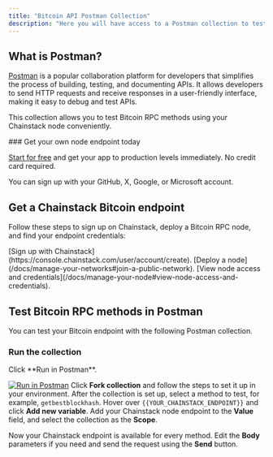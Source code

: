 ---
title: "Bitcoin API Postman Collection"
description: "Here you will have access to a Postman collection to test the Bitcoin API methods using your Bitcoin endpoint deployed with Chainstack."
---

## What is Postman?

[Postman](https://www.postman.com/) is a popular collaboration platform for developers that simplifies the process of building, testing, and documenting APIs. It allows developers to send HTTP requests and receive responses in a user-friendly interface, making it easy to debug and test APIs.

This collection allows you to test Bitcoin RPC methods using your Chainstack node conveniently.

<Check>
  ### Get your own node endpoint today

  [Start for free](https://console.chainstack.com/) and get your app to production levels immediately. No credit card required.

  You can sign up with your GitHub, X, Google, or Microsoft account.
</Check>

## Get a Chainstack Bitcoin endpoint

Follow these steps to sign up on Chainstack, deploy a Bitcoin RPC node, and find your endpoint credentials:

<Steps>
<Step>
[Sign up with Chainstack](https://console.chainstack.com/user/account/create).
</Step>
<Step>
[Deploy a node](/docs/manage-your-networks#join-a-public-network).
</Step>
<Step>
[View node access and credentials](/docs/manage-your-node#view-node-access-and-credentials).
</Step>
</Steps>

## Test Bitcoin RPC methods in Postman

You can test your Bitcoin endpoint with the following Postman collection.

### Run the collection

<Steps>
<Step>
Click **Run in Postman**.

   [![Run in Postman](/images/reference/button.svg)](https://app.getpostman.com/run-collection/26848262-51843be6-aec9-4b04-b0df-46eeb979de1c?action=collection%2Ffork\&collection-url=entityId%3D26848262-51843be6-aec9-4b04-b0df-46eeb979de1c%26entityType%3Dcollection%26workspaceId%3Df1ba12a1-51de-4de6-8a9e-97b26ce685e0)
</Step>
<Step>
Click **Fork collection** and follow the steps to set it up in your environment.
</Step>
<Step>
After the collection is set up, select a method to test, for example, `getbestblockhash`.
</Step>
<Step>
Hover over `{{YOUR_CHAINSTACK_ENDPOINT}}` and click **Add new variable**.
</Step>
<Step>
Add your Chainstack node endpoint to the **Value** field, and select the collection as the **Scope**.
</Step>
</Steps>

Now your Chainstack endpoint is available for every method. Edit the **Body** parameters if you need and send the request using the **Send** button.
